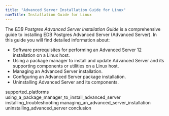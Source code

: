 ```yaml
---
title: "Advanced Server Installation Guide for Linux"
navTitle: Installation Guide for Linux
---
```


<div id="index" class="registered_link"></div>

The *EDB Postgres Advanced Server Installation Guide* is a comprehensive guide to installing EDB Postgres Advanced Server (Advanced Server). In this guide you will find detailed information about:

-   Software prerequisites for performing an Advanced Server 12 installation on a Linux host.
-   Using a package manager to install and update Advanced Server and its supporting components or utilities on a Linux host.
-   Managing an Advanced Server installation.
-   Configuring an Advanced Server package installation.
-   Uninstalling Advanced Server and its components.

<div class="toctree" maxdepth="4">

supported_platforms using_a_package_manager_to_install_advanced_server installing_troubleshooting managing_an_advanced_server_installation uninstalling_advanced_server conclusion

</div>
